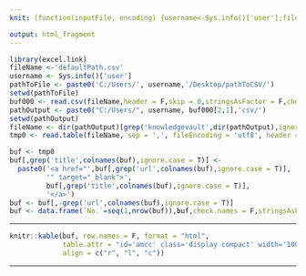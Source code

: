 ```yaml
---
knit: (function(inputFile, encoding) {username<-Sys.info()['user'];fileName<-'defaultPath.csv';pathToFile <-paste0('C:/Users/', username,'/Desktop/pathToCSV/');setwd(pathToFile);buf0<-read.csv(fileName,header = F,skip = 0,stringsAsFactor = F,check.names = F,fileEncoding = 'utf-8');timeStamp<-format(Sys.time(),'%Y%m%d%H%M%S');rmarkdown::render(inputFile, encoding = encoding, output_file = paste0('C:/Users/',username,buf0[2,1],'charts/','am-consulting.co.jp-knowledgeVaultURL.html')) })

output: html_fragment
---
```

<!-- knowledgeVaultへのリンク-->


<script>
$(document).ready(function() {
  $('#amcc').DataTable( {
    "order": [[ 0, "asc" ]],
    "lengthMenu":[[10, -1],[10, "All"]],
    "searching" :true,
    "paging"    :true,
    "ordering"  :true,
    "info"      :true,
    "scrollX"   :true
  } );
} );
</script>

<style>
table{white-space: nowrap;}
.entry-content table {border: 0px;}
.entry-content table > thead > tr > th, 
.entry-content table > tbody > tr > th, 
.entry-content table > tfoot > tr > th, 
.entry-content table > thead > tr > td, 
.entry-content table > tbody > tr > td, 
.entry-content table > tfoot > tr > td {border-left: none; border-right: none;}
</style>

```r
library(excel.link)
fileName <-'defaultPath.csv'
username <- Sys.info()['user']
pathToFile <- paste0('C:/Users/', username,'/Desktop/pathToCSV/')
setwd(pathToFile)
buf000 <- read.csv(fileName,header = F,skip = 0,stringsAsFactor = F,check.names = F,fileEncoding = 'utf-8')
pathOutput <- paste0("C:/Users/", username, buf000[2,1],'csv/')
setwd(pathOutput)
fileName <- dir(pathOutput)[grep('knowledgevault',dir(pathOutput),ignore.case = T)]
tmp0 <- read.table(fileName, sep = ',', fileEncoding = 'utf8', header = T)
```

```r
buf <- tmp0
buf[,grep('title',colnames(buf),ignore.case = T)] <- 
  paste0('<a href="',buf[,grep('url',colnames(buf),ignore.case = T)],
         '" target="_blank">',
         buf[,grep('title',colnames(buf),ignore.case = T)],
         '</a>')
buf <- buf[,-grep('url',colnames(buf),ignore.case = T)]
buf <- data.frame(`No.`=seq(1,nrow(buf)),buf,check.names = F,stringsAsFactors = F)
```

***

<!-- table part -->

```r
knitr::kable(buf, row.names = F, format = "html", 
             table.attr = "id='amcc' class='display compact' width='100%' cellspacing='0'", escape = F, 
             align = c("r", "l", "c"))
```

<!-- table part -->

***

<!-- knowledgeVaultへのリンク-->
